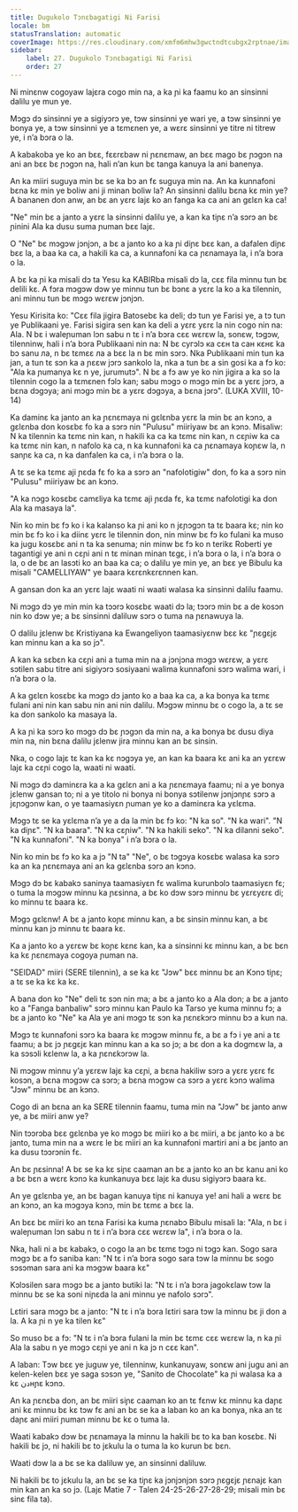```yaml
---
title: Dugukolo Tɔnɛbagatigi Ni Farisi
locale: bm
statusTranslation: automatic
coverImage: https://res.cloudinary.com/xmfm6mhw3gwctndtcubgx2rptnae/image/upload/v1740468922/small_cover_tratado_de_psicologia_revolucionaria_a4c0dca4e0.webp
sidebar:
    label: 27. Dugukolo Tɔnɛbagatigi Ni Farisi
    order: 27
---
```

Ni minɛnw cogoyaw lajɛra cogo min na, a ka ɲi ka faamu ko an sinsinni dalilu ye mun ye.

Mɔgɔ dɔ sinsinni ye a sigiyɔrɔ ye, tɔw sinsinni ye wari ye, a tɔw sinsinni ye bonya ye, a tɔw sinsinni ye a tɛmɛnen ye, a wɛrɛ sinsinni ye titre ni titrew ye, i n’a bɔra o la.

A kabakoba ye ko an bɛɛ, fɛɛrɛbaw ni ɲɛnɛmaw, an bɛɛ mago bɛ ɲɔgɔn na ani an bɛɛ bɛ ɲɔgɔn na, hali n’an kun bɛ tanga kanuya la ani banenya.

An ka miiri suguya min bɛ se ka bɔ an fɛ suguya min na. An ka kunnafoni bɛna kɛ min ye boliw ani ji minan boliw la? An sinsinni dalilu bɛna kɛ min ye? A bananen don anw, an bɛ an yɛrɛ lajɛ ko an fanga ka ca ani an gɛlɛn ka ca!

"Ne" min bɛ a janto a yɛrɛ la sinsinni dalilu ye, a kan ka tiɲɛ n’a sɔrɔ an bɛ ɲinini Ala ka dusu suma ɲuman bɛɛ lajɛ.

O "Ne" bɛ mɔgɔw jɔnjɔn, a bɛ a janto ko a ka ɲi diɲɛ bɛɛ kan, a dafalen diɲɛ bɛɛ la, a baa ka ca, a hakili ka ca, a kunnafoni ka ca ɲɛnamaya la, i n’a bɔra o la.

A bɛ ka ɲi ka misali dɔ ta Yesu ka KABIRba misali dɔ la, cɛɛ fila minnu tun bɛ delili kɛ. A fɔra mɔgɔw dɔw ye minnu tun bɛ bɔnɛ a yɛrɛ la ko a ka tilennin, ani minnu tun bɛ mɔgɔ wɛrɛw jɔnjɔn.

Yesu Kirisita ko: "Cɛɛ fila jigira Batosebɛ ka deli; dɔ tun ye Farisi ye, a tɔ tun ye Publikaani ye. Farisi sigira sen kan ka deli a yɛrɛ yɛrɛ la nin cogo nin na: Ala. N bɛ i waleɲuman lɔn sabu n tɛ i n’a bɔra cɛɛ wɛrɛw la, sonɛw, tɔgɔw, tilenninw, hali i n’a bɔra Publikaani nin na: N bɛ сугɔlɔ ка cɛн ta сан кɛнɛ ka bɔ sanu ла, n bɛ tɛmɛɛ ла a bɛɛ la n bɛ min sɔrɔ. Nka Publikaani min tun ka jan, a tun tɛ sɔn ka a ɲɛɛw jɔrɔ sankolo la, nka a tun bɛ a sin gosi ka a fɔ ko: "Ala ka ɲumanya kɛ n ye, jurumutɔ". N bɛ a fɔ aw ye ko nin jigira a ka so la tilennin cogo la a tɛmɛnen fɔlɔ kan; sabu mɔgɔ o mɔgɔ min bɛ a yɛrɛ jɔrɔ, a bɛna dɔgɔya; ani mɔgɔ min bɛ a yɛrɛ dɔgɔya, a bɛna jɔrɔ". (LUKA XVIII, 10-14)

Ka daminɛ ka janto an ka ɲɛnɛmaya ni gɛlɛnba yɛrɛ la min bɛ an kɔnɔ, a gɛlɛnba don kosɛbɛ fo ka a sɔrɔ nin "Pulusu" miiriyaw bɛ an kɔnɔ. Misaliw: N ka tilennin ka tɛmɛ nin kan, n hakili ka ca ka tɛmɛ nin kan, n cɛɲiw ka ca ka tɛmɛ nin kan, n nafolo ka ca, n ka kunnafoni ka ca ɲɛnamaya koɲɛw la, n sanɲɛ ka ca, n ka danfalen ka ca, i n’a bɔra o la.

A tɛ se ka tɛmɛ aji ɲɛda fɛ fo ka a sɔrɔ an "nafolotigiw" don, fo ka a sɔrɔ nin "Pulusu" miiriyaw bɛ an kɔnɔ.

"A ka nɔgɔ kosɛbɛ camɛliya ka tɛmɛ aji ɲɛda fɛ, ka tɛmɛ nafolotigi ka don Ala ka masaya la".

Nin ko min bɛ fɔ ko i ka kalanso ka ɲi ani ko n jɛɲɔgɔn ta tɛ baara kɛ; nin ko min bɛ fɔ ko i ka diinɛ yɛrɛ le tilennin don, nin minw bɛ fɔ ko fulani ka muso ka jugu kosɛbɛ ani n ta ka senuma; nin minw bɛ fɔ ko n terikɛ Roberti ye tagantigi ye ani n cɛɲi ani n tɛ minan minan tɛgɛ, i n’a bɔra o la, i n’a bɔra o la, o de bɛ an lasɔti ko an baa ka ca; o dalilu ye min ye, an bɛɛ ye Bibulu ka misali "CAMELLIYAW" ye baara kɛrɛnkɛrɛnnen kan.

A gansan don ka an yɛrɛ lajɛ waati ni waati walasa ka sinsinni dalilu faamu.

Ni mɔgɔ dɔ ye min min ka tɔɔrɔ kosɛbɛ waati dɔ la; tɔɔrɔ min bɛ a de kosɔn nin ko dɔw ye; a bɛ sinsinni daliluw sɔrɔ o tuma na ɲɛnawuya la.

O dalilu jɛlenw bɛ Kristiyana ka Ewangeliyon taamasiyɛnw bɛɛ kɛ "ɲɛgɛjɛ kan minnu kan a ka so jɔ".

A kan ka sɛbɛn ka cɛɲi ani a tuma min na a jɔnjɔna mɔgɔ wɛrɛw, a yɛrɛ sɔtilen sabu titre ani sigiyɔrɔ sosiyaani walima kunnafoni sɔrɔ walima wari, i n’a bɔra o la.

A ka gɛlɛn kosɛbɛ ka mɔgɔ dɔ janto ko a baa ka ca, a ka bonya ka tɛmɛ fulani ani nin kan sabu nin ani nin dalilu. Mɔgɔw minnu bɛ o cogo la, a tɛ se ka don sankolo ka masaya la.

A ka ɲi ka sɔrɔ ko mɔgɔ dɔ bɛ ɲɔgɔn da min na, a ka bonya bɛ dusu diya min na, nin bɛna dalilu jɛlenw jira minnu kan an bɛ sinsin.

Nka, o cogo lajɛ tɛ kan ka kɛ nɔgɔya ye, an kan ka baara kɛ ani ka an yɛrɛw lajɛ ka cɛɲi cogo la, waati ni waati.

Ni mɔgɔ dɔ daminɛra ka a ka gɛlɛn ani a ka ɲɛnɛmaya faamu; ni a ye bonya jɛlenw gansan to; ni a ye titolo ni bonya ni bonya sɔtilenw jɔnjɔnɲɛ sɔrɔ a jɛɲɔgɔnw kan, o ye taamasiyɛn ɲuman ye ko a daminɛra ka yɛlɛma.

Mɔgɔ tɛ se ka yɛlɛma n’a ye a da la min bɛ fɔ ko: "N ka so". "N ka wari". "N ka diɲɛ". "N ka baara". "N ka cɛɲiw". "N ka hakili seko". "N ka dilanni seko". "N ka kunnafoni". "N ka bonya" i n’a bɔra o la.

Nin ko min bɛ fɔ ko ka a jɔ "N ta" "Ne", o bɛ tɔgɔya kosɛbɛ walasa ka sɔrɔ ka an ka ɲɛnɛmaya ani an ka gɛlɛnba sɔrɔ an kɔnɔ.

Mɔgɔ dɔ bɛ kabakɔ saninya taamasiyɛn fɛ walima kurunbɔlɔ taamasiyɛn fɛ; o tuma la mɔgɔw minnu ka ɲɛsinna, a bɛ ko dɔw sɔrɔ minnu bɛ yɛrɛyɛrɛ di; ko minnu tɛ baara kɛ.

Mɔgɔ gɛlɛnw! A bɛ a janto koɲɛ minnu kan, a bɛ sinsin minnu kan, a bɛ minnu kan jɔ minnu tɛ baara kɛ.

Ka a janto ko a yɛrɛw bɛ koɲɛ kɛnɛ kan, ka a sinsinni kɛ minnu kan, a bɛ bɛn ka kɛ ɲɛnɛmaya cogoya ɲuman na.

"SEIDAD" miiri (SERE tilennin), a se ka kɛ "Jɔw" bɛɛ minnu bɛ an Kɔnɔ tiɲɛ; a tɛ se ka kɛ ka kɛ.

A bana don ko "Ne" deli tɛ sɔn nin ma; a bɛ a janto ko a Ala don; a bɛ a janto ko a "Fanga banbaliw" sɔrɔ minnu kan Paulo ka Tarso ye kuma minnu fɔ; a bɛ a janto ko "Ne" ka Ala ye ani mɔgɔ tɛ sɔn ka ɲɛnɛkɔrɔ minnu bɔ a kun na.

Mɔgɔ tɛ kunnafoni sɔrɔ ka baara kɛ mɔgɔw minnu fɛ, a bɛ a fɔ i ye ani a tɛ faamu; a bɛ jɔ ɲɛgɛjɛ kan minnu kan a ka so jɔ; a bɛ don a ka dogmɛw la, a ka sɔsɔli kɛlenw la, a ka ɲɛnɛkɔrɔw la.

Ni mɔgɔw minnu y’a yɛrɛw lajɛ ka cɛɲi, a bɛna hakiliw sɔrɔ a yɛrɛ yɛrɛ fɛ kosɔn, a bɛna mɔgɔw ca sɔrɔ; a bɛna mɔgɔw ca sɔrɔ a yɛrɛ kɔnɔ walima "Jɔw" minnu bɛ an kɔnɔ.

Cogo di an bɛna an ka SERE tilennin faamu, tuma min na "Jɔw" bɛ janto anw ye, a bɛ miiri anw ye?

Nin tɔɔrɔba bɛɛ gɛlɛnba ye ko mɔgɔ bɛ miiri ko a bɛ miiri, a bɛ janto ko a bɛ janto, tuma min na a wɛrɛ le bɛ miiri an ka kunnafoni martiri ani a bɛ janto an ka dusu tɔɔrɔnin fɛ.

An bɛ ɲɛsinna! A bɛ se ka kɛ siɲɛ caaman an bɛ a janto ko an bɛ kanu ani ko a bɛ bɛn a wɛrɛ kɔnɔ ka kunkanuya bɛɛ lajɛ ka dusu sigiyɔrɔ baara kɛ.

An ye gɛlɛnba ye, an bɛ bagan kanuya tiɲɛ ni kanuya ye! ani hali a wɛrɛ bɛ an kɔnɔ, an ka mɔgɔya kɔnɔ, min bɛ tɛmɛ a bɛɛ la.

An bɛɛ bɛ miiri ko an tɛna Farisi ka kuma ɲɛnabɔ Bibulu misali la: "Ala, n bɛ i waleɲuman lɔn sabu n tɛ i n’a bɔra cɛɛ wɛrɛw la", i n’a bɔra o la.

Nka, hali ni a bɛ kabakɔ, o cogo la an bɛ tɛmɛ tɔgɔ ni tɔgɔ kan. Sogo sara mɔgɔ bɛ a fɔ saniba kan: "N tɛ i n’a bɔra sogo sara tɔw la minnu bɛ sogo sɔsɔman sara ani ka mɔgɔw baara kɛ"

Kɔlɔsilen sara mɔgɔ bɛ a janto butiki la: "N tɛ i n’a bɔra jagokɛlaw tɔw la minnu bɛ se ka soni niɲɛda la ani minnu ye nafolo sɔrɔ".

Lɛtiri sara mɔgɔ bɛ a janto: "N tɛ i n’a bɔra lɛtiri sara tɔw la minnu bɛ ji don a la. A ka ɲi n ye ka tilen kɛ"

So muso bɛ a fɔ: "N tɛ i n’a bɔra fulani la min bɛ tɛmɛ cɛɛ wɛrɛw la, n ka ɲi Ala la sabu n ye mɔgɔ cɛɲi ye ani n ka jɔ n cɛɛ kan".

A laban: Tɔw bɛɛ ye juguw ye, tilenninw, kunkanuyaw, sonɛw ani jugu ani an kelen-kelen bɛɛ ye saga sɔsɔn ye, "Sanito de Chocolate" ka ɲi walasa ka a kɛ دنнɲɛ kɔnɔ.

An ka ɲɛnɛba don, an bɛ miiri siɲɛ caaman ko an tɛ fɛnw kɛ minnu ka daɲɛ ani kɛ minnu bɛ kɛ tɔw fɛ ani an bɛ se ka a laban ko an ka bonya, nka an tɛ daɲɛ ani miiri ɲuman minnu bɛ kɛ o tuma la.

Waati kabakɔ dɔw bɛ ɲɛnamaya la minnu la hakili bɛ to ka ban kosɛbɛ. Ni hakili bɛ jɔ, ni hakili bɛ to jɛkulu la o tuma la ko kurun bɛ bɛn.

Waati dɔw la a bɛ se ka daliluw ye, an sinsinni daliluw.

Ni hakili bɛ to jɛkulu la, an bɛ se ka tiɲɛ ka jɔnjɔnjɔn sɔrɔ ɲɛgɛjɛ ɲɛnajɛ kan min kan an ka so jɔ. (Lajɛ Matie 7 - Talen 24-25-26-27-28-29; misali min bɛ sinɛ fila ta).

